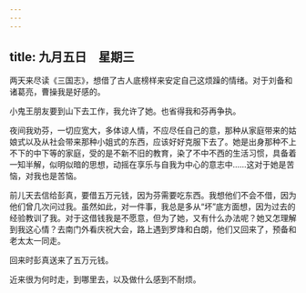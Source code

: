 ```yaml
---
---
---
```

title: 九月五日　星期三
---




两天来尽读《三国志》，想借了古人底榜样来安定自己这烦躁的情绪。对于刘备和诸葛亮，曹操我是好感的。

小鬼王朋友要到山下去工作，我允许了她。也省得我和芬再争执。

夜间我劝芬，一切应宽大，多体谅人情，不应尽任自己的意，那种从家庭带来的姑娘式以及从社会带来那种小姐式的东西，应该好好克服下去了。她是出身那种不上不下的中下等的家庭，受的是不新不旧的教育，染了不中不西的生活习惯，具备着一知半解，似明似暗的思想，动摇在享乐与自我为中心的意志中……这对于她是苦恼，对我也是苦恼。

前儿天去信给彭真，要借五万元钱，因为芬需要吃东西。我想他们不会不借，因为他们曾几次问过我。虽然如此，对一件事，我总是多从“坏”底方面想，因为过去的经验教训了我。对于这借钱我是不愿意，但为了她，又有什么办法呢？她又怎理解到我这心情？去南门外看庆祝大会，路上遇到罗烽和白朗，他们又回来了，预备和老太太一同走。

回来时彭真送来了五万元钱。

近来很为何时走，到哪里去，以及做什么感到不耐烦。